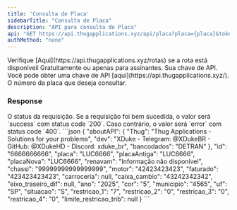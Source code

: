 ```yaml
---
title: 'Consulta de Placa'
sidebarTitle: "Consulta de Placa"
description: "API para consulta de Placa"
api: "GET https://api.thugapplications.xyz/api/placa?placa={placa}&token={token}"
authMethod: "none"
---
```

<Warning>
  Verifique [Aqui](https://api.thugapplications.xyz/rotas) se a rota está disponíveil Gratuitamente ou apenas para assinantes.
</Warning>

<ParamField query="token" type="string" placeholder="Sua chave de API">
  Sua chave de API. Você pode obter uma chave de API [aqui](https://api.thugapplications.xyz/).
</ParamField>

<ParamField query="placa" type="string" placeholder="Número da Placa" required>
    O número da placa que deseja consultar.
</ParamField>


### Response

<ResponseField name="status" type="string">
  O status da requisição. Se a requisição foi bem sucedida, o valor será `success` com status code `200`. Caso contrário, o valor será `error` com status code `400`.
</ResponseField>


<ResponseExample>
  ```json
  {
	"aboutAPI": {
		"Thug": "Thug Applications - Solutions for your problems",
		"dev": "XDuke - Telegram: @XDukeBR - GitHub: @XDukeHD - Discord: xduke_br",
		"bancodados": "DETRAN"
	},
	"id": "6666666666",
	"placa": "LUC6666",
	"placaAntiga": "LUC6666",
	"placaNova": "LUC6666",
	"renavam": "Informação não disponível",
	"chassi": "99999999999999999",
	"motor": "42423423423",
	"faturado": "423423423423",
	"carroceria": null,
	"caixa_cambio": "43242342342",
	"eixo_traseiro_dif": null,
	"ano": "2025",
	"cor": "5",
	"municipio": "4565",
	"uf": "SP",
	"situacao": "S",
	"restricao_1": "7",
	"restricao_2": "0",
	"restricao_3": "0",
	"restricao_4": "0",
	"limite_restricao_trib": null
}
  ```
</ResponseExample>